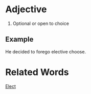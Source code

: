 =Adjective=
# Optional or open to choice
==Example==
He decided to forego elective choose.
=Related Words=
[[Elect]]